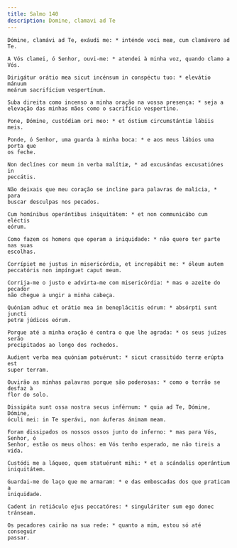 ```yaml
---
title: Salmo 140
description: Domine, clamavi ad Te
---
```


<div class="side-by-side not-content">

    Dómine, clamávi ad Te, exáudi me: * inténde voci meæ, cum clamávero ad Te.

    A Vós clamei, ó Senhor, ouvi-me: * atendei à minha voz, quando clamo a Vós.

    Dirigátur orátio mea sicut incénsum in conspéctu tuo: * elevátio mánuum
    meárum sacrifícium vespertínum.

    Suba direita como incenso a minha oração na vossa presença: * seja a
    elevação das minhas mãos como o sacrifício vespertino.

    Pone, Dómine, custódiam ori meo: * et óstium circumstántiæ lábiis meis.

    Ponde, ó Senhor, uma guarda à minha boca: * e aos meus lábios uma porta que
    os feche.

    Non declínes cor meum in verba malítiæ, * ad excusándas excusatiónes in
    peccátis.

    Não deixais que meu coração se incline para palavras de malícia, * para
    buscar desculpas nos pecados.

    Cum homínibus operántibus iniquitátem: * et non communicábo cum eléctis
    eórum.

    Como fazem os homens que operam a iniquidade: * não quero ter parte nas suas
    escolhas.

    Corrípiet me justus in misericórdia, et increpábit me: * óleum autem
    peccatóris non impínguet caput meum.

    Corrija-me o justo e advirta-me com misericórdia: * mas o azeite do pecador
    não chegue a ungir a minha cabeça.

    Quóniam adhuc et orátio mea in beneplácitis eórum: * absórpti sunt juncti
    petræ júdices eórum.

    Porque até a minha oração é contra o que lhe agrada: * os seus juízes serão
    precipitados ao longo dos rochedos.

    Audient verba mea quóniam potuérunt: * sicut crassitúdo terræ erúpta est
    super terram.

    Ouvirão as minhas palavras porque são poderosas: * como o torrão se desfaz à
    flor do solo.

    Dissipáta sunt ossa nostra secus inférnum: * quia ad Te, Dómine, Dómine,
    óculi mei: in Te sperávi, non áuferas ánimam meam.

    Foram dissipados os nossos ossos junto do inferno: * mas para Vós, Senhor, ó
    Senhor, estão os meus olhos: em Vós tenho esperado, me não tireis a vida.

    Custódi me a láqueo, quem statuérunt mihi: * et a scándalis operántium
    iniquitátem.

    Guardai-me do laço que me armaram: * e das emboscadas dos que praticam a
    iniquidade.

    Cadent in retiáculo ejus peccatóres: * singuláriter sum ego donec tránseam.

    Os pecadores cairão na sua rede: * quanto a mim, estou só até conseguir
    passar.

</div>
